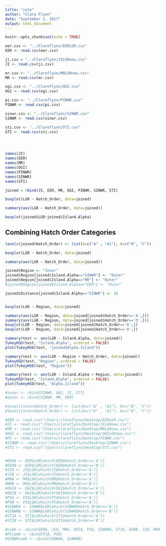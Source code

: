 ```yaml
---
title: "cote"
author: "Clare Flynn"
date: "September 2, 2017"
output: html_document
---
```


```r
knitr::opts_chunk$set(echo = TRUE)
```

```r

eer.csv <- "../Clareflynn/EERLGR.csv"
EER <- read.csv(eer.csv)

ji.csv = "../Clareflynn/JILGRnew.csv"
JI <- read.csv(ji.csv)

mr.csv <- "../Clareflynn/MRLGRnew.csv"
MR <- read.csv(mr.csv)

ogi.csv <- "../Clareflynn/OGI.csv"
OGI <- read.csv(ogi.csv)

pi.csv <- "../Clareflynn/PINWR.csv"
PINWR <- read.csv(pi.csv)

sinwr.csv <- "../Clareflynn/SINWR.csv"
SINWR <- read.csv(sinwr.csv)

sti.csv <- "../Clareflynn/STI.csv"
STI <- read.csv(sti.csv)




names(JI)
names(EER)
names(MR)
names(OGI)
names(PINWR)
names(SINWR)
names(STI)

joined = rbind(JI, EER, MR, OGI, PINWR, SINWR, STI)

boxplot(LGR ~ Hatch_Order, data=joined)

summary(aov(LGR ~ Hatch_Order, data=joined))

boxplot(joined$LGR~joined$Island.Alpha)
```


## Combining Hatch Order Categories

```r
levels(joined$Hatch_Order) <- list(A=c("A" , "A1"), O=c("B", "C"))

boxplot(LGR ~ Hatch_Order, data=joined)

summary(aov(LGR ~ Hatch_Order, data=joined))

joined$Region <- "Inner"
joined$Region[joined$Island.Alpha=="SINWR"] <- "Outer"
joined$Region[joined$Island.Alpha=="MR"] <- "Outer"
#joined$Region[joined$Island.Alpha=="EER"] <- "Outer"

joined$Distance[joined$Island.Alpha=="SINWR"] <- 10 


boxplot(LGR ~ Region, data=joined)

summary(aov(LGR ~ Region, data=joined[joined$Hatch_Order=='A',]))
summary(aov(LGR ~ Region, data=joined[joined$Hatch_Order=='O',]))
boxplot(LGR ~ Region, data=joined[joined$Hatch_Order=='A',])
boxplot(LGR ~ Region, data=joined[joined$Hatch_Order=='O',])

summary(test <- aov(LGR ~ Island.Alpha, data=joined))
TukeyHSD(test, "Island.Alpha", ordered = FALSE)
plot(TukeyHSD(test, "joined$Alpha.Island"))

summary(test <- aov(LGR ~ Region + Hatch_Order, data=joined))
TukeyHSD(test, "Region", ordered = FALSE)
plot(TukeyHSD(test, "Region"))

summary(test <- aov(LGR ~ Island.Alpha + Region, data=joined))
TukeyHSD(test, "Island.Alpha", ordered = FALSE)
plot(TukeyHSD(test, "Alpha.Island"))

#inner <- rbind(PINWR, OGI, JI, STI)
#outer <- rbind(SINWR, MR, EER)

#levels(inner$Hatch_Order) <- list(A=c("A" , "A1"), O=c("B", "C"))
#levels(outer$Hatch_Order) <- list(A=c("A" , "A1"), O=c("B", "C"))

#EER <- read.csv("/Users/clareflynn/Desktop/EERLGR.csv")
#JI <- read.csv("/Users/clareflynn/Desktop/JILGRnew.csv")
#MR <- read.csv("/Users/clareflynn/Desktop/MRLGRnew.csv")
#OGI <- read.csv("/Users/clareflynn/Desktop/OGILGRnew.csv")
#PI <- read.csv("/Users/clareflynn/Desktop/PINWR.csv")
#SINWR <- read.csv("/Users/clareflynn/Desktop/SINWR.csv")
#STI <- read.csv("/Users/clareflynn/Desktop/STI.csv")


#EERA <- EER$LGR[which(EER$Hatch_Order=='A')]
#EERB <- EER$LGR[which(EER$Hatch_Order=='B')]
#JIA <- JI$LGR[which(JI$Hatch_Order=='A')]
#JIB <- JI$LGR[which(JI$Hatch_Order=='B')]
#MRA <- MR$LGR[which(MR$Hatch_Order=='A')]
#MRB <- MR$LGR[which(MR$Hatch_Order=='B')]
#OGIA <- OGI$LGR[which(OGI$Hatch_Order=='A')]
#OGIB <- OGI$LGR[which(OGI$Hatch_Order=='B')]
#PIA <- PI$LGR[which(PI$Hatch_Order=='A')]
#PIB <- PI$LGR[which(PI$Hatch_Order=='B')]
#SINWRA <- SINWR$LGR[which(SINWR$Hatch_Order=='A')]
#SINWRB <- SINWR$LGR[which(SINWR$Hatch_Order=='B')]
#STIA <- STI$LGR[which(STI$Hatch_Order=='A')]
#STIB <- STI$LGR[which(STI$Hatch_Order=='B')]

#comb <- cbind(EERA, JIA, MRA, OGIA, PIA, SINWRA, STIA, EERB, JIB, MRB, OGIB, PIB, SINWRB, STIB)
#PIcomb <- cbind(PIA, PIB)
#SINWRcomb <- cbind(SINWRA, SINWRB)
```
